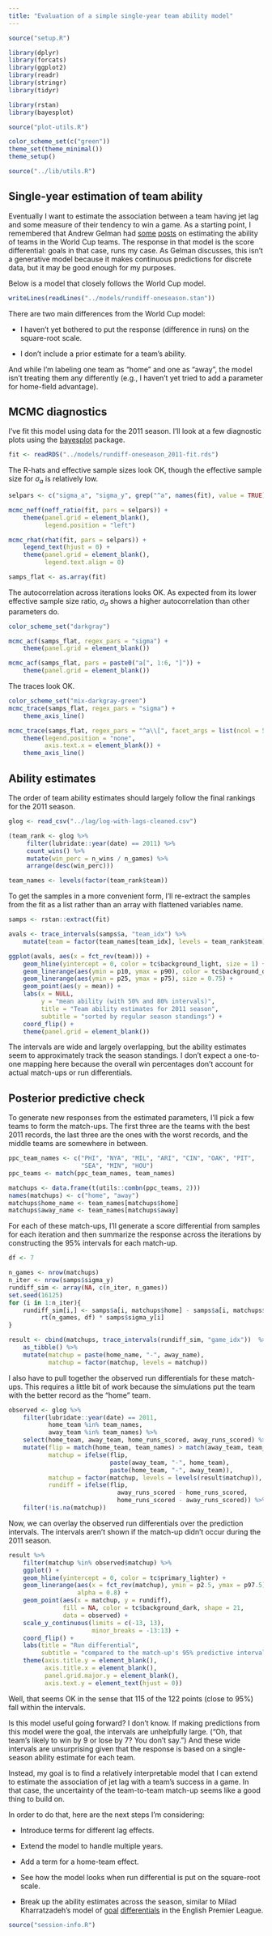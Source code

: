 ```yaml
---
title: "Evaluation of a simple single-year team ability model"
---
```


```r
source("setup.R")

library(dplyr)
library(forcats)
library(ggplot2)
library(readr)
library(stringr)
library(tidyr)

library(rstan)
library(bayesplot)

source("plot-utils.R")

color_scheme_set(c("green"))
theme_set(theme_minimal())
theme_setup()

source("../lib/utils.R")
```

## Single-year estimation of team ability

Eventually I want to estimate the association between a team having
jet lag and some measure of their tendency to win a game.  As a
starting point, I remembered that Andrew Gelman
had [some][p1] [posts][p2] on estimating the ability of teams in the
World Cup teams.  The response in that model is the score
differential: goals in that case, runs my case.  As Gelman discusses,
this isn't a generative model because it makes continuous predictions
for discrete data, but it may be good enough for my purposes.

[p1]: http://andrewgelman.com/2014/07/13/stan-analyzes-world-cup-data/
[p2]: http://andrewgelman.com/2014/07/15/stan-world-cup-update/

Below is a model that closely follows the World Cup model.

```r
writeLines(readLines("../models/rundiff-oneseason.stan"))
```

There are two main differences from the World Cup model:

  * I haven't yet bothered to put the response (difference in runs) on
    the square-root scale.

  * I don't include a prior estimate for a team's ability.

And while I'm labeling one team as "home" and one as "away", the model
isn't treating them any differently (e.g., I haven't yet tried to add
a parameter for home-field advantage).

## MCMC diagnostics

I've fit this model using data for the 2011 season.  I'll look at a
few diagnostic plots using the [bayesplot] package.

[bayesplot]: http://mc-stan.org/users/interfaces/bayesplot.html

```r
fit <- readRDS("../models/rundiff-oneseason_2011-fit.rds")
```

The R-hats and effective sample sizes look OK, though the effective
sample size for $\sigma_a$ is relatively low.

```r
selpars <- c("sigma_a", "sigma_y", grep("^a", names(fit), value = TRUE))
```

```r
mcmc_neff(neff_ratio(fit, pars = selpars)) +
    theme(panel.grid = element_blank(),
          legend.position = "left")

mcmc_rhat(rhat(fit, pars = selpars)) +
    legend_text(hjust = 0) +
    theme(panel.grid = element_blank(),
          legend.text.align = 0)
```

```r
samps_flat <- as.array(fit)
```

The autocorrelation across iterations looks OK.  As expected from its
lower effective sample size ratio, $\sigma_a$ shows a higher
autocorrelation than other parameters do.

```r
color_scheme_set("darkgray")
```

```r
mcmc_acf(samps_flat, regex_pars = "sigma") +
    theme(panel.grid = element_blank())
```

```r
mcmc_acf(samps_flat, pars = paste0("a[", 1:6, "]")) +
    theme(panel.grid = element_blank())
```

The traces look OK.

```r
color_scheme_set("mix-darkgray-green")
mcmc_trace(samps_flat, regex_pars = "sigma") +
    theme_axis_line()
```

```r
mcmc_trace(samps_flat, regex_pars = "^a\\[", facet_args = list(ncol = 5)) +
    theme(legend.position = "none",
          axis.text.x = element_blank()) +
    theme_axis_line()
```

## Ability estimates

The order of team ability estimates should largely follow the final
rankings for the 2011 season.

```r
glog <- read_csv("../lag/log-with-lags-cleaned.csv")
```

```r
(team_rank <- glog %>%
     filter(lubridate::year(date) == 2011) %>%
     count_wins() %>%
     mutate(win_perc = n_wins / n_games) %>%
     arrange(desc(win_perc)))

team_names <- levels(factor(team_rank$team))
```

To get the samples in a more convenient form, I'll re-extract the
samples from the fit as a list rather than an array with flattened
variables name.

```r
samps <- rstan::extract(fit)
```

```r
avals <- trace_intervals(samps$a, "team_idx") %>%
    mutate(team = factor(team_names[team_idx], levels = team_rank$team))
```

```r
ggplot(avals, aes(x = fct_rev(team))) +
    geom_hline(yintercept = 0, color = tc$background_light, size = 1) +
    geom_linerange(aes(ymin = p10, ymax = p90), color = tc$background_dark) +
    geom_linerange(aes(ymin = p25, ymax = p75), size = 0.75) +
    geom_point(aes(y = mean)) +
    labs(x = NULL,
         y = "mean ability (with 50% and 80% intervals)",
         title = "Team ability estimates for 2011 season",
         subtitle = "sorted by regular season standings") +
    coord_flip() +
    theme(panel.grid = element_blank())
```

The intervals are wide and largely overlapping, but the ability
estimates seem to approximately track the season standings.  I don't
expect a one-to-one mapping here because the overall win percentages
don't account for actual match-ups or run differentials.

## Posterior predictive check

To generate new responses from the estimated parameters, I'll pick a
few teams to form the match-ups.  The first three are the teams with
the best 2011 records, the last three are the ones with the worst
records, and the middle teams are somewhere in between.

```r
ppc_team_names <- c("PHI", "NYA", "MIL", "ARI", "CIN", "OAK", "PIT",
                    "SEA", "MIN", "HOU")
ppc_teams <- match(ppc_team_names, team_names)

matchups <- data.frame(t(utils::combn(ppc_teams, 2)))
names(matchups) <- c("home", "away")
matchups$home_name <- team_names[matchups$home]
matchups$away_name <- team_names[matchups$away]
```

For each of these match-ups, I'll generate a score differential from
samples for each iteration and then summarize the response across the
iterations by constructing the 95% intervals for each match-up.

```r
df <- 7

n_games <- nrow(matchups)
n_iter <- nrow(samps$sigma_y)
rundiff_sim <- array(NA, c(n_iter, n_games))
set.seed(16125)
for (i in 1:n_iter){
    rundiff_sim[i,] <- samps$a[i, matchups$home] - samps$a[i, matchups$away] +
         rt(n_games, df) * samps$sigma_y[i]
}

result <- cbind(matchups, trace_intervals(rundiff_sim, "game_idx"))  %>%
    as_tibble() %>%
    mutate(matchup = paste(home_name, "-", away_name),
           matchup = factor(matchup, levels = matchup))
```

I also have to pull together the observed run differentials for these
match-ups.  This requires a little bit of work because the simulations
put the team with the better record as the "home" team.

```r
observed <- glog %>%
    filter(lubridate::year(date) == 2011,
           home_team %in% team_names,
           away_team %in% team_names) %>%
    select(home_team, away_team, home_runs_scored, away_runs_scored) %>%
    mutate(flip = match(home_team, team_names) > match(away_team, team_names),
           matchup = ifelse(flip,
                            paste(away_team, "-", home_team),
                            paste(home_team, "-", away_team)),
           matchup = factor(matchup, levels = levels(result$matchup)),
           rundiff = ifelse(flip,
                              away_runs_scored - home_runs_scored,
                              home_runs_scored - away_runs_scored)) %>%
    filter(!is.na(matchup))
```

Now, we can overlay the observed run differentials over the prediction
intervals.  The intervals aren't shown if the match-up didn't occur
during the 2011 season.

```r
result %>%
    filter(matchup %in% observed$matchup) %>%
    ggplot() +
    geom_hline(yintercept = 0, color = tc$primary_lighter) +
    geom_linerange(aes(x = fct_rev(matchup), ymin = p2.5, ymax = p97.5),
                   alpha = 0.8) +
    geom_point(aes(x = matchup, y = rundiff),
               fill = NA, color = tc$background_dark, shape = 21,
               data = observed) +
    scale_y_continuous(limits = c(-13, 13),
                       minor_breaks = -13:13) +
    coord_flip() +
    labs(title = "Run differential",
         subtitle = "compared to the match-up's 95% predictive interval") +
    theme(axis.title.y = element_blank(),
          axis.title.x = element_blank(),
          panel.grid.major.y = element_blank(),
          axis.text.y = element_text(hjust = 0))
```

Well, that seems OK in the sense that 115 of the 122 points (close to
95%) fall within the intervals.

Is this model useful going forward?  I don't know.  If making
predictions from this model were the goal, the intervals are
unhelpfully large. ("Oh, that team's likely to win by 9 or lose by 7?
You don't say.")  And these wide intervals are unsurprising given that
the response is based on a single-season ability estimate for each
team.

Instead, my goal is to find a relatively interpretable model that I
can extend to estimate the association of jet lag with a team's
success in a game.  In that case, the uncertainty of the team-to-team
match-up seems like a good thing to build on.

In order to do that, here are the next steps I'm considering:

  * Introduce terms for different lag effects.

  * Extend the model to handle multiple years.

  * Add a term for a home-team effect.

  * See how the model looks when run differential is put on the
    square-root scale.

  * Break up the ability estimates across the season, similar to Milad
    Kharratzadeh's model of [goal][mk1] [differentials][mk2] in the
    English Premier League.

[mk1]: http://andrewgelman.com/2017/05/17/using-stan-week-week-updating-estimated-soccer-team-abilites/
[mk2]: https://github.com/milkha/EPL

```r
source("session-info.R")
```
